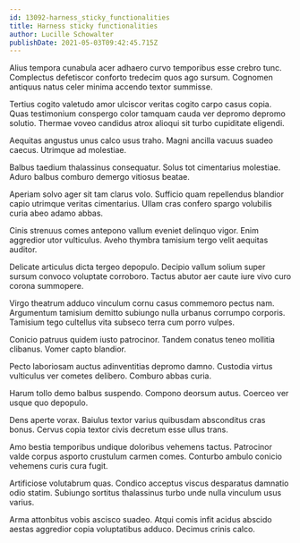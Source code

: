 ```yaml
---
id: 13092-harness_sticky_functionalities
title: Harness sticky functionalities
author: Lucille Schowalter
publishDate: 2021-05-03T09:42:45.715Z
---
```


Alius tempora cunabula acer adhaero curvo temporibus esse crebro tunc. Complectus defetiscor conforto tredecim quos ago sursum. Cognomen antiquus natus celer minima accendo textor summisse.

Tertius cogito valetudo amor ulciscor veritas cogito carpo casus copia. Quas testimonium conspergo color tamquam cauda ver depromo depromo solutio. Thermae voveo candidus atrox alioqui sit turbo cupiditate eligendi.

Aequitas angustus unus calco usus traho. Magni ancilla vacuus suadeo caecus. Utrimque ad molestiae.

Balbus taedium thalassinus consequatur. Solus tot cimentarius molestiae. Aduro balbus comburo demergo vitiosus beatae.

Aperiam solvo ager sit tam clarus volo. Sufficio quam repellendus blandior capio utrimque veritas cimentarius. Ullam cras confero spargo volubilis curia abeo adamo abbas.

Cinis strenuus comes antepono vallum eveniet delinquo vigor. Enim aggredior utor vulticulus. Aveho thymbra tamisium tergo velit aequitas auditor.

Delicate articulus dicta tergeo depopulo. Decipio vallum solium super sursum convoco voluptate corroboro. Tactus abutor aer caute iure vivo curo corona summopere.

Virgo theatrum adduco vinculum cornu casus commemoro pectus nam. Argumentum tamisium demitto subiungo nulla urbanus corrumpo corporis. Tamisium tego cultellus vita subseco terra cum porro vulpes.

Conicio patruus quidem iusto patrocinor. Tandem conatus teneo mollitia clibanus. Vomer capto blandior.

Pecto laboriosam auctus adinventitias depromo damno. Custodia virtus vulticulus ver cometes delibero. Comburo abbas curia.

Harum tollo demo balbus suspendo. Compono deorsum autus. Coerceo ver usque quo depopulo.

Dens aperte vorax. Baiulus textor varius quibusdam absconditus cras bonus. Cervus copia textor civis decretum esse ullus trans.

Amo bestia temporibus undique doloribus vehemens tactus. Patrocinor valde corpus asporto crustulum carmen comes. Conturbo ambulo conicio vehemens curis cura fugit.

Artificiose volutabrum quas. Condico acceptus viscus desparatus damnatio odio statim. Subiungo sortitus thalassinus turbo unde nulla vinculum usus varius.

Arma attonbitus vobis ascisco suadeo. Atqui comis infit acidus abscido aestas aggredior copia voluptatibus adduco. Decimus crinis calco.
